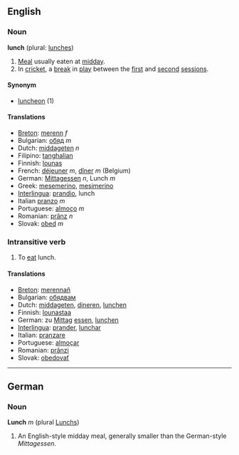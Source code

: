 ==English==
===Noun===
'''lunch''' (plural: [[lunches]])

# [[Meal]] usually eaten at [[midday]].
# In [[cricket]], a [[break]] in [[play]] between the [[first session|first]] and [[second session|second]] [[session]]s.

====Synonym====
* [[luncheon]] (1)

====Translations====
*[[Breton]]: [[merenn]] ''f''
*Bulgarian: [[обяд]] ''m''
*Dutch: [[middageten]] ''n''
*Filipino: [[tanghalian]]
*Finnish: [[lounas]]
*French: [[déjeuner]] ''m'', [[dîner]] ''m'' (Belgium)
*German: [[Mittagessen]] ''n'', Lunch ''m''
*Greek: [[mesemerino]], [[mesimerino]]
*[[Interlingua]]: [[prandio]], lunch
*Italian [[pranzo]] ''m''
*Portuguese: [[almoço]] ''m''
*Romanian: [[prânz]] ''n''
*Slovak: [[obed]] ''m''

===Intransitive verb===
# To [[eat]] lunch.

====Translations====
*[[Breton]]: [[merennañ]]
*Bulgarian: [[обядвам]]
*Dutch: [[middageten]], [[dineren]], [[lunchen]]
*Finnish: [[lounastaa]]
*German: zu [[Mittag]] [[essen]], [[lunchen]]
*[[Interlingua]]: [[prander]], [[lunchar]]
*Italian: [[pranzare]]
*Portuguese: [[almoçar]]
*Romanian: [[prânzi]]
*Slovak: [[obedovať]]

----

==German==
===Noun===
'''Lunch''' ''m'' (plural [[Lunchs]])

# An English-style midday meal, generally smaller than the German-style ''Mittagessen''.